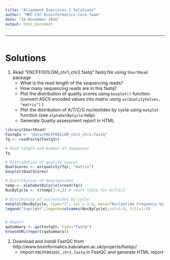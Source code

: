 ```yaml
---
title: "Alignment Exercises 1 Solutions"
author: "MRC CSC Bioinformatics Core Team"
date: "24 November 2016"
output: html_document
---
```


----
```r

```


# Solutions

1. Read "ENCFF001LGM_chr1_chr2.fastq" fastq file using `ShortRead` package
    + What is the read length of the sequencing reads?
    + How many sequencing reads are in this fastq?
    + Plot the distribution of quality scores using `boxplot()` function (convert ASCII encoded values into matrix using `as(QualityValues, "matrix")` )
    + Plot the distribution of A/T/C/G nucleotides by cycle using `matplot` function (see `alphabetByCycle` help)
    + Generate Quality assessment report in HTML
    
    
```r
library(ShortRead)
FastqIn <- "Data/ENCFF001LGM_chr1_chr2.fastq"
fq <- readFastq(FastqIn)

# Read length and Number of sequences
fq

# Distribution of quality scores
QualScores <- as(quality(fq), "matrix")
boxplot(QualScores)

# Dsitribution of Nuecleotides
temp <- alphabetByCycle(sread(fq))
NucByCycle <- t(temp[1:4,]) # count table for A/T/G/C

# Distibution of nucleotides by cycle
matplot(NucByCycle, type="l", col = 1:4, main="Nucleotide Frequency by cycle", xlab="Cycle", ylab="Frequency")
legend("topright",legend=colnames(NucByCycle),col=1:4, fill=1:4)


# Report
qaSummary <- qa(FastqIn, type="fastq")
browseURL(report(qaSummary))


```

2. Download and install FastQC from http://www.bioinformatics.babraham.ac.uk/projects/fastqc/
    + Import `ENCFF001QSC_chr1.fastq` in FastQC and generate HTML report

